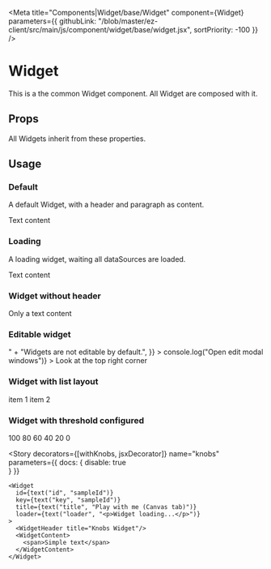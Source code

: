 

<Meta 
  title="Components|Widget/base/Widget"
  component={Widget}
  parameters={{
    githubLink: "/blob/master/ez-client/src/main/js/component/widget/base/widget.jsx",
    sortPriority: -100
  }}
/>

<Anchor storyId="components-widget-widget--default-story" />

# Widget

This is a the common Widget component. All Widget are composed with it.

## Props

All Widgets inherit from these properties.

<Props of={Widget} />

## Usage

### Default

A default Widget, with a header and paragraph as content.

<Preview>
  <Story
    decorators={[withKnobs, jsxDecorator]}
    name="default"
  >
    <Widget>
      <WidgetHeader title="Widget Header"/>
      <WidgetContent>
        <span>Text content</span>
      </WidgetContent>
    </Widget>
  </Story>
</Preview>

### Loading

A loading widget, waiting all dataSources are loaded.

<Preview>
  <Story
    decorators={[withKnobs, jsxDecorator]}
    name="loading"
    parameters={{
      info: ""
    }}
  >
    <Widget dataSources={[{loaded: false}]}>
      <WidgetHeader title="Widget Header"/>
      <WidgetContent>
        <span>Text content</span>
      </WidgetContent>
    </Widget>
  </Story>
</Preview>

### Widget without header

<Preview>
  <Story
    decorators={[withKnobs, jsxDecorator]}
    name="noheader"    
  >
    <Widget>
      <WidgetContent>
        <span>Only a text content</span>
      </WidgetContent>
    </Widget>
  </Story>
</Preview>

### Editable widget

<Preview>
  <Story
    decorators={[withKnobs, jsxDecorator]}
    name="editable"    
    parameters={{
      info:
        "When editable, an icon appears on top right widget corner. <br/>" +
        "Widgets are not editable by default.",
    }}
  >
    <Widget
      editable={true}
      editModal={() => console.log("Open edit modal windows")}
    >
      <WidgetHeader title="Editable widget"/>
      <WidgetContent>
        <span>Look at the top right corner</span>
      </WidgetContent>
    </Widget>
  </Story>
</Preview>

### Widget with list layout

<Preview>
  <Story
    decorators={[withKnobs, jsxDecorator]}
    name="list-layout"    
    parameters={{
      info: "List layout widget"
    }}
  >
    <Widget
    >
      <WidgetHeader title="List widget"/>
      <WidgetContent layout="list">
        <span>item 1</span>
        <span>item 2</span>
      </WidgetContent>
    </Widget>
  </Story>
</Preview>


### Widget with threshold configured

<Preview>
  <Story
    decorators={[withKnobs, jsxDecorator]}
    name="thresholds"    
    parameters={{
      info: ""
    }}
  >
    <Widget
      thresholds={{
        good: 100,
        avg: 50,
        bad: 0
      }}
    >
      <WidgetHeader title="Widget with thresholds"/>
      <WidgetContent layout="list">
        <span>100</span>
        <span>80</span>
        <span>60</span>
        <span>40</span>
        <span>20</span>
        <span>0</span>
      </WidgetContent>
    </Widget>
  </Story>
</Preview>

<Story 
    decorators={[withKnobs, jsxDecorator]}
    name="knobs"
    parameters={{
      docs: {
        disable: true        
      }
    }}
  >
    <Widget
      id={text("id", "sampleId")}
      key={text("key", "sampleId")}
      title={text("title", "Play with me (Canvas tab)")}
      loader={text("loader", "<p>Widget loading...</p>")}
    >
      <WidgetHeader title="Knobs Widget"/>
      <WidgetContent>
        <span>Simple text</span>
      </WidgetContent>
    </Widget>
</Story>

